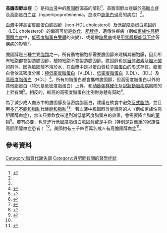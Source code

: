 {{Infobox medical condition
|  Name           = 高膽固醇血症<br/>Hypercholesterolemia
|  Image          = Cholesterol.svg
|  Caption        = [[膽固醇|膽固醇]]的結構
|  Field          = [[心臟病學|心臟病學]]
|  synonyms       = <!--hypercholesterolaemia, elevated cholesterol-->
|  ICD10          = {{ICD10|E|78|0|e|70}}
|  ICD9           = {{ICD9|272.0}}
|  ICDO           =
|  OMIM           =
|  DiseasesDB     = 6226
|  MedlinePlus    = 000403
|  eMedicineSubj  = med
|  eMedicineTopic = 1073
|  MeshID         = D006937
}}
<!-- 定義及症狀 -->
'''高膽固醇血症'''（{{lang-en|Hypercholesterolemia}}）是指[[血液|血液]]中的[[膽固醇|膽固醇]]偏高的情形<ref name=Durrington>{{cite journal|last=Durrington|first=P|title=Dyslipidaemia|journal=[[柳葉刀_(雜誌)|The Lancet]]|volume=362|issue=9385|pages=717–31|date=2003-08 |pmid=12957096|doi=10.1016/S0140-6736(03)14234-1|url=}}</ref>。高膽固醇血症屬於[[高脂血症|高脂血症]]及高脂蛋白血症（hyperlipoproteinemia，血液中[[脂蛋白|脂蛋白]]過高的病症）<ref name=Durrington/>。

<!-- 病因 -->
血液中非高密度脂蛋白膽固醇（non-HDL cholesterol）及低密度脂蛋白膽固醇（LDL cholesterol）的偏高可能是[[食物|飲食]]、[[肥胖症|肥胖症]]、遺傳性疾病（例如[[家族性高胆固醇血症|家族性高胆固醇血症]]中，[[低密度脂蛋白受體|低密度脂蛋白受體]]的突變）、或是像[[糖尿病|糖尿病]]或是[[甲狀腺機能低下症|甲狀腺機能低下症]]等疾病的影響<ref name=Durrington/>。

<!-- 機制 -->
膽固醇是三種主要[[脂類|脂類]]之一，所有動物細胞都需要膽固醇來建構其細胞膜，因此所有細胞都會製造膽固醇，植物細胞不會製造膽固醇。膽固醇也是[[甾体激素|甾体激素]]及[[胆汁酸|胆汁酸]]的前体。因為膽固醇不溶於水，在血漿中是以蛋白質粒子[[脂蛋白|脂蛋白]]的形式存在。脂蛋白會依其密度分類：[[極低密度脂蛋白|極低密度脂蛋白]]（VLDL）、[[低密度脂蛋白|低密度脂蛋白]]（LDL）、{{le|中密度脂蛋白|intermediate density lipoprotein}}（IDL）及[[高密度脂蛋白|高密度脂蛋白]]（HDL）<ref>{{cite journal |vauthors=Biggerstaff KD, Wooten JS |title=Understanding lipoproteins as transporters of cholesterol and other lipids |journal=Adv Physiol Educ |volume=28 |issue=1–4 |pages=105–6 |date=December 2004 |pmid=15319192 |doi=10.1152/advan.00048.2003 |url=}}</ref>。所有的脂蛋白都會攜帶膽固醇，但高密度脂蛋白以外的其他脂蛋白（特別是低密度脂蛋白）上昇，和[[动脉粥样硬化|动脉粥样硬化]]及[[冠狀動脈疾病|冠狀動脈疾病]]風險的上昇有關<ref>{{cite journal |vauthors=Carmena R, Duriez P, Fruchart JC |title=Atherogenic lipoprotein particles in atherosclerosis |journal=Circulation |volume=109 |issue=23 Suppl 1 |pages=III2–7 |date=June 2004 |pmid=15198959 |doi=10.1161/01.CIR.0000131511.50734.44 |url=}}</ref>。相反的，較高的高密度脂蛋白比例對身體有幫助<ref>{{cite journal |vauthors=Kontush A, Chapman MJ |title=Antiatherogenic small, dense HDL--guardian angel of the arterial wall? |journal=Nat Clin Pract Cardiovasc Med |volume=3 |issue=3 |pages=144–53 |date= 2006-03 |pmid=16505860 |doi=10.1038/ncpcardio0500 |url=}}</ref>。

<!-- 處理、預肪及流行病學 -->
為了減少成人血液中的膽固醇及低密度脂蛋白，建議在飲食中避免[[反式脂肪|反式脂肪]]，並且用[[多元不飽和脂肪|多元不飽和脂肪]]代替[[飽和脂肪|飽和脂肪]]<ref>{{cite web | title=Healthy diet - Fact sheet N°394 | url=http://www.who.int/mediacentre/factsheets/fs394/en/ | work=[[世界卫生组织|World Health Organization]] | date=2015-09 | accessdate=2016-07-06 | archive-date=2014-09-27 | archive-url=https://web.archive.org/web/20140927132641/http://www.who.int/mediacentre/factsheets/fs394/en/ | dead-url=no }}</ref><ref name=BMJ2015>{{cite journal|last1=de Souza|first1=RJ|last2=Mente|first2=A|last3=Maroleanu|first3=A|last4=Cozma|first4=AI|last5=Ha|first5=V|last6=Kishibe|first6=T|last7=Uleryk|first7=E|last8=Budylowski|first8=P|last9=Schünemann|first9=H|last10=Beyene|first10=J|last11=Anand|first11=SS|title=Intake of saturated and trans unsaturated fatty acids and risk of all cause mortality, cardiovascular disease, and type 2 diabetes: systematic review and meta-analysis of observational studies.|journal=BMJ (Clinical research ed.)|date=11 August 2015|volume=351|pages=h3978|pmid=26268692|pmc=4532752|doi=10.1136/bmj.h3978}}</ref>。若血液中膽固醇含量很高的人（例如家族性高胆固醇血症），無法只靠飲食來達到減低低密度脂蛋白的效果，會需要降血脂的[[藥物|藥物]]<ref name=Ito2011>{{cite journal |vauthors=Ito MK, McGowan MP, Moriarty PM |title=Management of familial hypercholesterolemias in adult patients: recommendations from the National Lipid Association Expert Panel on Familial Hypercholesterolemia |journal=J Clin Lipidol |volume=5 |issue=3 Suppl |pages=S38–45 |date=June 2011 |pmid=21600528 |doi=10.1016/j.jacl.2011.04.001 |url=}}</ref>。若有必要，也會進行低密度脂蛋白膽固醇{{le|去除術|apheresis}}或是手術（特別是對嚴重的家族性高胆固醇血症患者
）<ref name = Ito2011/>。美國約有三千四百萬名成人有高膽固醇血症<ref name=GHR2016>{{cite web|title=Hypercholesterolemia|url=https://ghr.nlm.nih.gov/condition/hypercholesterolemia#expand-collapse-start|website=Genetics Home Reference|accessdate=2016-05-16|archive-date=2016-05-08|archive-url=https://web.archive.org/web/20160508125314/https://ghr.nlm.nih.gov/condition/hypercholesterolemia#expand-collapse-start|dead-url=no}}</ref>。

==參考資料==
{{reflist}}
{{Lipid metabolism disorders}}
[[Category:脂質代謝失調|Category:脂質代謝失調]]
[[Category:與肥胖有關的醫學症狀|Category:與肥胖有關的醫學症狀]]